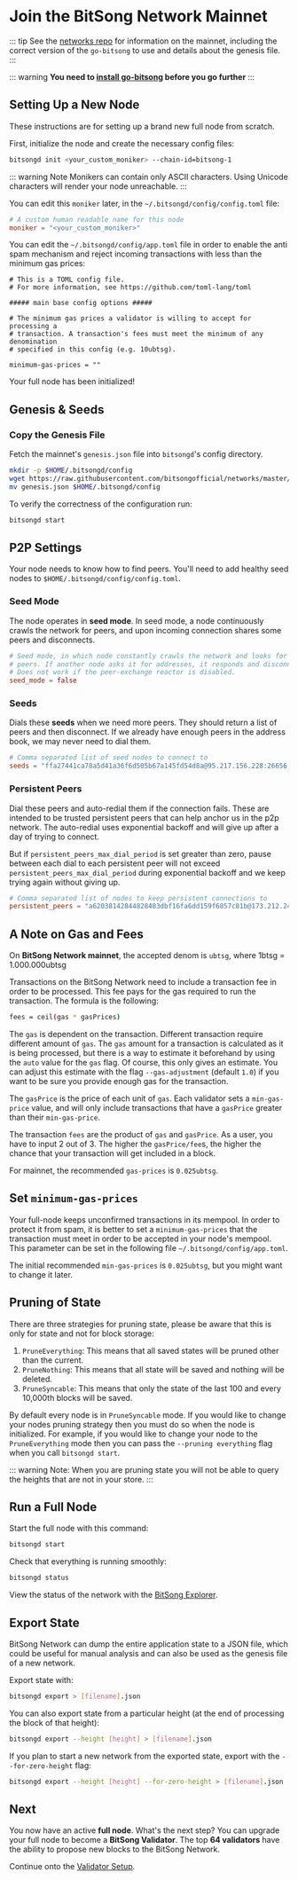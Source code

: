 # Join the BitSong Network Mainnet

::: tip
See the [networks repo](https://github.com/bitsongofficial/networks) for information on the mainnet, including the correct version of the `go-bitsong` to use and details about the genesis file.
:::

::: warning
**You need to [install go-bitsong](./installation.md) before you go further**
:::

## Setting Up a New Node

These instructions are for setting up a brand new full node from scratch.

First, initialize the node and create the necessary config files:

```bash
bitsongd init <your_custom_moniker> --chain-id=bitsong-1
```

::: warning Note
Monikers can contain only ASCII characters. Using Unicode characters will render your node unreachable.
:::

You can edit this `moniker` later, in the `~/.bitsongd/config/config.toml` file:

```toml
# A custom human readable name for this node
moniker = "<your_custom_moniker>"
```

You can edit the `~/.bitsongd/config/app.toml` file in order to enable the anti spam mechanism and reject incoming transactions with less than the minimum gas prices:

```
# This is a TOML config file.
# For more information, see https://github.com/toml-lang/toml

##### main base config options #####

# The minimum gas prices a validator is willing to accept for processing a
# transaction. A transaction's fees must meet the minimum of any denomination
# specified in this config (e.g. 10ubtsg).

minimum-gas-prices = ""
```

Your full node has been initialized!

## Genesis & Seeds

### Copy the Genesis File

Fetch the mainnet's `genesis.json` file into `bitsongd`'s config directory.

```bash
mkdir -p $HOME/.bitsongd/config
wget https://raw.githubusercontent.com/bitsongofficial/networks/master/bitsong-1/genesis.json
mv genesis.json $HOME/.bitsongd/config
```

To verify the correctness of the configuration run:

```bash
bitsongd start
```

## P2P Settings

Your node needs to know how to find peers. You'll need to add healthy seed nodes to `$HOME/.bitsongd/config/config.toml`.

### Seed Mode

The node operates in **seed mode**. In seed mode, a node continuously crawls the network for peers, and upon incoming connection shares some peers and disconnects.

```toml
# Seed mode, in which node constantly crawls the network and looks for
# peers. If another node asks it for addresses, it responds and disconnects.
# Does not work if the peer-exchange reactor is disabled.
seed_mode = false
```

### Seeds

Dials these **seeds** when we need more peers. They should return a list of peers and then disconnect. If we already have enough peers in the address book, we may never need to dial them.

```toml
# Comma separated list of seed nodes to connect to
seeds = "ffa27441ca78a5d41a36f6d505b67a145fd54d8a@95.217.156.228:26656,efd52c1e56b460b1f37d73c8d2bd5f860b41d2ba@65.21.62.83:26656"
```

### Persistent Peers

Dial these peers and auto-redial them if the connection fails. These are intended to be trusted persistent peers that can help anchor us in the p2p network. The auto-redial uses exponential backoff and will give up after a day of trying to connect.

But if `persistent_peers_max_dial_period` is set greater than zero, pause between each dial to each persistent peer will not exceed `persistent_peers_max_dial_period` during exponential backoff and we keep trying again without giving up.

```toml
# Comma separated list of nodes to keep persistent connections to
persistent_peers = "a62038142844828483dbf16fa6dd159f6857c81b@173.212.247.98:26656,e9fea0509b1a2d16a10ef9fdea0a4e3edc7ca485@185.144.83.158:26656,8208adac8b09f3e2499dfaef24bb89a2d190a7a3@164.68.109.246:26656,cf031ac1cf44c9c311b5967712899391a434da9a@161.97.97.61:26656,d6b2ae82c38927fa7b7630346bd84772e632983a@157.90.95.104:15631,a5885669c1f7860bfe28071a7ec00cc45b2fcbc3@144.91.85.56:26656,325a5920a614e2375fea90f8a08d8b8d612fdd1e@137.74.18.30:26656,ae2787a337c3599b16410f3ac09d6918da2e5c37@46.101.238.149:26656,9336f75cd99ff6e5cdb6335e8d1a2c91b81d84b9@65.21.0.232:26656,9c6e52e78f112a55146b09110d1d1be47702df27@135.181.211.184:36656"
```

## A Note on Gas and Fees

On **BitSong Network mainnet**, the accepted denom is `ubtsg`, where 1btsg = 1.000.000ubtsg

Transactions on the BitSong Network need to include a transaction fee in order to be processed. This fee pays for the gas required to run the transaction. The formula is the following:

```bash
fees = ceil(gas * gasPrices)
```

The `gas` is dependent on the transaction. Different transaction require different amount of `gas`. The `gas` amount for a transaction is calculated as it is being processed, but there is a way to estimate it beforehand by using the `auto` value for the `gas` flag. Of course, this only gives an estimate. You can adjust this estimate with the flag `--gas-adjustment` (default `1.0`) if you want to be sure you provide enough gas for the transaction.

The `gasPrice` is the price of each unit of `gas`. Each validator sets a `min-gas-price` value, and will only include transactions that have a `gasPrice` greater than their `min-gas-price`.

The transaction `fees` are the product of `gas` and `gasPrice`. As a user, you have to input 2 out of 3. The higher the `gasPrice/fee`s, the higher the chance that your transaction will get included in a block.

For mainnet, the recommended `gas-prices` is `0.025ubtsg`.

## Set `minimum-gas-prices`

Your full-node keeps unconfirmed transactions in its mempool. In order to protect it from spam, it is better to set a `minimum-gas-prices` that the transaction must meet in order to be accepted in your node's mempool. This parameter can be set in the following file `~/.bitsongd/config/app.toml`.

The initial recommended `min-gas-prices` is `0.025ubtsg`, but you might want to change it later.

## Pruning of State

There are three strategies for pruning state, please be aware that this is only for state and not for block storage:

1. `PruneEverything`: This means that all saved states will be pruned other than the current.
2. `PruneNothing`: This means that all state will be saved and nothing will be deleted.
3. `PruneSyncable`: This means that only the state of the last 100 and every 10,000th blocks will be saved.

By default every node is in `PruneSyncable` mode. If you would like to change your nodes pruning strategy then you must do so when the node is initialized. For example, if you would like to change your node to the `PruneEverything` mode then you can pass the `--pruning everything` flag when you call `bitsongd start`.

::: warning
Note: When you are pruning state you will not be able to query the heights that are not in your store.
:::

## Run a Full Node

Start the full node with this command:

```bash
bitsongd start
```

Check that everything is running smoothly:

```bash
bitsongd status
```

View the status of the network with the [BitSong Explorer](https://explorebitsong.com).

## Export State

BitSong Network can dump the entire application state to a JSON file, which could be useful for manual analysis and can also be used as the genesis file of a new network.

Export state with:

```bash
bitsongd export > [filename].json
```

You can also export state from a particular height (at the end of processing the block of that height):

```bash
bitsongd export --height [height] > [filename].json
```

If you plan to start a new network from the exported state, export with the `--for-zero-height` flag:

```bash
bitsongd export --height [height] --for-zero-height > [filename].json
```

## Next

You now have an active **full node**. What's the next step? You can upgrade your full node to become a **BitSong Validator**. The top **64 validators** have the ability to propose new blocks to the BitSong Network.

Continue onto the [Validator Setup](../validators/validator-setup.md).